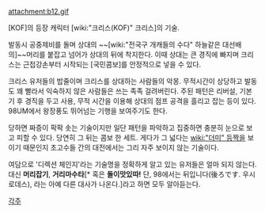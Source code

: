 attachment:b12.gif

[KOF]의 등장 캐릭터 [wiki:"크리스(KOF)" 크리스]의 기술.

발동시 공중제비를 돌며 상대의 ~~[wiki:"전국구 개캐들의 수다" 하늘같은 대선배의]~~머리를 붙잡고 넘어가 상대의 뒤에 착지한다. 이때 상대는 큰 경직에 빠지며 크리스는 근접강손부터 시작되는 [국민콤보]를 안정적으로 넣을 수 있다. 

크리스 유저들의 밥줄이며 크리스를 상대하는 사람들의 악몽. 무적시간이 상당하고 발동도 꽤 빨라서 익숙하지 않은 사람들은 쓰는 족족 걸려버린다. 주된 패턴은 리버설, 기본기 후 경직을 두고 사용, 무적 시간을 이용해 상대의 점프 공격을 흘리고 잡는 등이 있다. 98UM에서 왕장풍도 뛰어넘는 기행을 보여주기도 한다.

당하면 짜증이 팍팍 솟는 기술이지만 일단 패턴을 파악하고 집중하면 충분히 눈으로 보고 피할 수 있다. 당연히 그 뒤는 콤보 한 세트. 게다가 그 넓다는 [[wiki:"더미" 등짝]]을 보이기 때문인지 초고수들 간의 대전에서는 그리 자주 보이지 않는 기술이다. 

여담으로 '디렉션 체인지'라는 기술명을 정확하게 알고 있는 유저들은 얼마 되지 않는다. 대신 '''머리잡기''', '''거리마수타'''[* 혹은 '''돌이맛있따!''' 단, 98에서는 뒤입니다(後ろです. 우시로데스), 라는 아예 다른 대사가 나온다.]라고 하면 모두 알아듣는다.


[[각주]]
